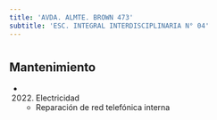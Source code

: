 ```yaml
---
title: 'AVDA. ALMTE. BROWN 473'
subtitle: 'ESC. INTEGRAL INTERDISCIPLINARIA N° 04'
---
```


#


## Mantenimiento

*  (2022) Electricidad 
    + Reparación de red telefónica interna



